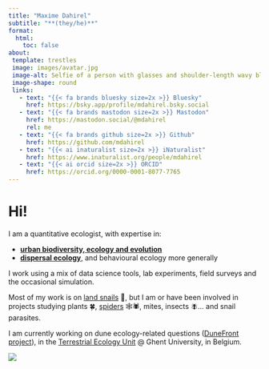 ---
title: "Maxime Dahirel"
subtitle: "**(they/he)**"
format:
  html:
    toc: false
about:
 template: trestles
 image: images/avatar.jpg
 image-alt: Selfie of a person with glasses and shoulder-length wavy black hair, wearing a white scarf
 image-shape: round
 links:
   - text: "{{< fa brands bluesky size=2x >}} Bluesky"
     href: https://bsky.app/profile/mdahirel.bsky.social
   - text: "{{< fa brands mastodon size=2x >}} Mastodon"
     href: https://mastodon.social/@mdahirel
     rel: me
   - text: "{{< fa brands github size=2x >}} Github"
     href: https://github.com/mdahirel
   - text: "{{< ai inaturalist size=2x >}} iNaturalist"
     href: https://www.inaturalist.org/people/mdahirel
   - text: "{{< ai orcid size=2x >}} ORCID"
     href: https://orcid.org/0000-0001-8077-7765
---

# Hi!

I am a quantitative ecologist, with expertise in:

-   [**urban biodiversity, ecology and evolution**](urban-ecology.qmd)\
-   [**dispersal ecology**](dispersal.qmd), and behavioural ecology more generally

I work using a mix of data science tools, lab experiments, field surveys and the occasional simulation.

Most of my work is on [land snails](snails.qmd) 🐌, but I am or have been involved in projects studying plants 🍀, [spiders](spiders.qmd) 🕸️🕷️, mites, insects 🪰... and snail parasites.

I am currently working on dune ecology-related questions ([DuneFront project](https://dunefront.eu/)), in the [Terrestrial Ecology Unit](https://www.ecology.ugent.be/terec/) \@ Ghent University, in Belgium.

::: column-page
![](images/garden_snails_on_brick.jpg){fig-alt="A bunch of brown garden snails, with tiny stickers glued to their shells to individually identify them, on red bricks."}
:::
